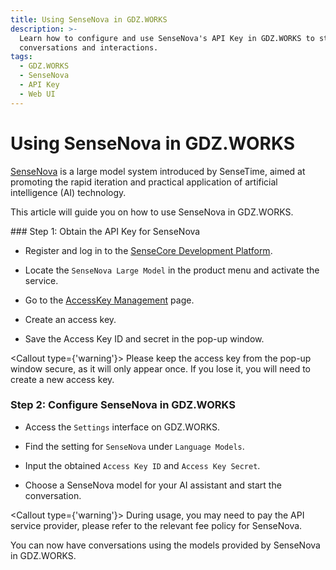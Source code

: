 ```yaml
---
title: Using SenseNova in GDZ.WORKS
description: >-
  Learn how to configure and use SenseNova's API Key in GDZ.WORKS to start
  conversations and interactions.
tags:
  - GDZ.WORKS
  - SenseNova
  - API Key
  - Web UI
---
```


# Using SenseNova in GDZ.WORKS

[SenseNova](https://platform.sensenova.cn/home) is a large model system introduced by SenseTime, aimed at promoting the rapid iteration and practical application of artificial intelligence (AI) technology.

This article will guide you on how to use SenseNova in GDZ.WORKS.

<Steps>
  ### Step 1: Obtain the API Key for SenseNova

  - Register and log in to the [SenseCore Development Platform](https://www.sensecore.cn/product/aistudio).

  - Locate the `SenseNova Large Model` in the product menu and activate the service.

  - Go to the [AccessKey Management](https://console.sensecore.cn/iam/Security/access-key) page.

  - Create an access key.

  - Save the Access Key ID and secret in the pop-up window.

  <Callout type={'warning'}>
    Please keep the access key from the pop-up window secure, as it will only appear once. If you lose
    it, you will need to create a new access key.
  </Callout>

  ### Step 2: Configure SenseNova in GDZ.WORKS

  - Access the `Settings` interface on GDZ.WORKS.

  - Find the setting for `SenseNova` under `Language Models`.

  - Input the obtained `Access Key ID` and `Access Key Secret`.

  - Choose a SenseNova model for your AI assistant and start the conversation.

  <Callout type={'warning'}>
    During usage, you may need to pay the API service provider, please refer to the relevant fee
    policy for SenseNova.
  </Callout>
</Steps>

You can now have conversations using the models provided by SenseNova in GDZ.WORKS.
